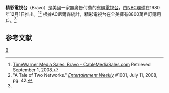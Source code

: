 {{expand|time=2013-12-02T10:05:31+00:00}}
{{refimprove|time=2013-12-02T10:05:31+00:00}}
{{Infobox_TV_Channel
| name            = 美國精彩電視台
| logofile        = Bravo 2017 logo.svg
| logosize        = 150px
| logoalt         = 美國精彩電視台標誌
| launch          = 1980年12月1日
| picture format  = [[480i|480i]] ([[SDTV|SDTV]])<br> [[1080i|1080i]] ([[HDTV|HDTV]])
| headquarters    = [[美國|美國]][[紐約市|紐約市]][[洛克菲勒中心|洛克菲勒中心]]
| owner           = [[NBC環球|NBC環球]]
| slogan          = {{lang|en|Watch What Happens}}（2005年 - 2010年）<br />{{lang|en|By Bravo}}（2010年之後） 
| country         = {{USA}}
| sister names    = [[國家廣播公司|國家廣播公司]]<br />[[Syfy|Sci-Fi頻道]]<br />[[CNBC|CNBC]]<br />[[MSNBC|MSNBC]]
| web             = [http://www.bravotv.com/ BravoTV]
|}}

'''精彩電視台'''（Bravo）是美國一家無廣告付費的[[有線電視台|有線電視台]]，由[[NBC環球|NBC環球]]在1980年12月1日推出。<ref name="TW sales">[http://www.cablemediasales.com/pages/nets/?cp=nets&sp=info&net=brav TimeWarner Media Sales: Bravo - CableMediaSales.com] {{webarchive|url=https://web.archive.org/web/20080502185300/http://www.cablemediasales.com/pages/nets/?cp=nets&sp=info&net=brav |date=2008-05-02 }} Retrieved September 1, 2008.</ref><ref name="EW 2008-07-11">"A Tale of Two Networks." ''[[Entertainment_Weekly|Entertainment Weekly]]'' #1001, July 11, 2008, pg. 42.</ref> 根據AC尼爾森統計，精彩電視台在全美擁有8800萬戶訂購用戶。<ref name="TW sales"/>

== 参考文献 ==
<div class="references-small">
<references></references>
</div>

{{tv-stub}}
{{NBC環球集團}}
{{美國精彩電視台電視節目}}

[[Category:美國電視台|B]]